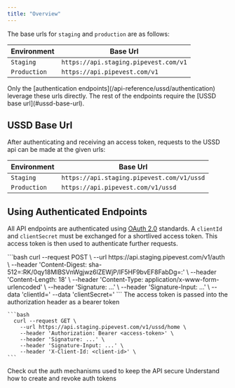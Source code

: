 ```yaml
---
title: "Overview"
---
```


The base urls for `staging` and `production` are as follows:

| Environment  | Base Url                              |
| ------------ | ------------------------------------- |
| `Staging`    | `https://api.staging.pipevest.com/v1` |
| `Production` | `https://api.pipevest.com/v1`         |

<Note>
  Only the [authentication endpoints](/api-reference/ussd/authentication)
  leverage these urls directly. The rest of the endpoints require the [USSD base
  url](#ussd-base-url).
</Note>

## USSD Base Url

After authenticating and receiving an access token, requests to the USSD api can be made at the given urls:

| Environment  | Base Url                                   |
| ------------ | ------------------------------------------ |
| `Staging`    | `https://api.staging.pipevest.com/v1/ussd` |
| `Production` | `https://api.pipevest.com/v1/ussd`         |

## Using Authenticated Endpoints

All API endpoints are authenticated using [OAuth 2.0](https://oauth.net/2/) standards. A `clientId` and `clientSecret`
must be exchanged for a shortlived access token. This access token is then used to authenticate further requests.

<Steps>
  <Step title="Access Token Request">
    ```bash
      curl --request POST \
        --url https://api.staging.pipevest.com/v1/auth \
        --header 'Content-Digest: sha-512=:RK/0qy18MlBSVnWgjwz6lZEWjP/lF5HF9bvEF8FabDg=:' \
        --header 'Content-Length: 18' \
        --header 'Content-Type: application/x-www-form-urlencoded' \
        --header 'Signature: ...' \
        --header 'Signature-Input: ...' \
        --data 'clientId=<client-id>'
        --data 'clientSecret=<client-secret>'
    ```
  </Step>
  <Step title="Authenticate Requests with Token">
    <Tip>The access token is passed into the authorization header as a bearer token</Tip>

    ```bash
      curl --request GET \
        --url https://api.staging.pipevest.com/v1/ussd/home \
        --header 'Authorization: Bearer <access-token>' \
        --header 'Signature: ...' \
        --header 'Signature-Input: ...' \
        --header 'X-Client-Id: <client-id>' \
    ```

  </Step>
</Steps>

<CardGroup col={2}>
  <Card
    title="Authentication Concepts"
    icon="user-shield"
    href="/concepts/authentication"
    horizontal
  >
    Check out the auth mechanisms used to keep the API secure
  </Card>
  <Card
    title="Authentication Guide"
    icon="book"
    href="/guides/authentication"
    horizontal
  >
    Understand how to create and revoke auth tokens
  </Card>
</CardGroup>
